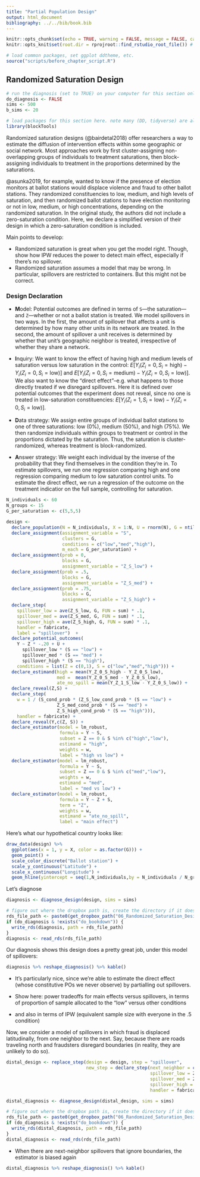 ```yaml
---
title: "Partial Population Design"
output: html_document
bibliography: ../../bib/book.bib 
---
```


<!-- note do_bookdown is set in index.rmd, so we know if you're running just this .Rmd or compiling the book-->
```r
knitr::opts_chunk$set(echo = TRUE, warning = FALSE, message = FALSE, cache = FALSE)
knitr::opts_knit$set(root.dir = rprojroot::find_rstudio_root_file()) # files are all relative to RStudio project home
```

```r
# load common packages, set ggplot ddtheme, etc.
source("scripts/before_chapter_script.R")
```

<!-- start post here, do not edit above -->

## Randomized Saturation Design

<!-- make sure to rename the section title below -->

```r
# run the diagnosis (set to TRUE) on your computer for this section only before pushing to Github. no diagnosis will ever take place on github.
do_diagnosis <- FALSE
sims <- 500
b_sims <- 20
```

```r
# load packages for this section here. note many (DD, tidyverse) are already available, see scripts/package-list.R
library(blockTools)
```


Randomized saturation designs (@bairdetal2018) offer researchers a way to estimate the diffusion of intervention effects within some geographic or social network. Most approaches work by first cluster-assigning non-overlapping groups of individuals to treatment saturations, then block-assigning individuals to treatment in the proportions determined by the saturations. 

@asunka2019, for example, wanted to know if the presence of election monitors at ballot stations would displace violence and fraud to other ballot stations. They randomized constituencies to low, medium, and high levels of saturation, and then randomized ballot stations to have election monitoring or not in low, medium, or high concentrations, depending on the randomized saturation. In the original study, the authors did not include a zero-saturation condition. Here, we declare a simplified version of their design in which a zero-saturation condition is included. 

Main points to develop:

- Randomized saturation is great when you get the model right. Though, show how IPW reduces the power to detect main effect, especially if there's no spillover.
- Randomized saturation assumes a model that may be wrong. In particular, spillovers are restricted to containers. But this might not be correct.

### Design Declaration

- **M**odel: 
Potential outcomes are defined in terms of `S`---the saturation---and `Z`---whether or not a ballot station is treated. We model spillovers in two ways. In the first, the amount of spillover that affects a unit is determined by how many other units in its network are treated. In the second, the amount of spillover a unit receives is determined by whether that unit's geographic neighbor is treated, irrespective of whether they share a network.

- **I**nquiry: 
We want to know the effect of having high and medium levels of saturation versus low saturation in the control: $E[Y_i(Z_i = 0, S_i = \text{high})-Y_i(Z_i = 0, S_i = \text{low})]$ and $E[Y_i(Z_i = 0, S_i = \text{medium})-Y_i(Z_i = 0, S_i = \text{low})]$. We also want to know the "direct effect"--e.g. what happens to those directly treated if we disregard spillovers. Here it is defined over potential outcomes that the experiment does not reveal, since no one is treated in low-saturation constituencies: $E[Y_i(Z_i = 1, S_i = \text{low})-Y_i(Z_i = 0, S_i = \text{low})]$.  

- **D**ata strategy: We assign entire groups of individual ballot stations to one of three saturations: low (0%), medium (50%), and high (75%). We then randomize individuals within groups to treatment or control in the proportions dictated by the saturation. Thus, the saturation is cluster-randomized, whereas treatment is block-randomized.

- **A**nswer strategy: We weight each individual by the inverse of the probability that they find themselves in the condition they're in. To estimate spillovers, we run one regression comparing high and one regression comparing medium to low saturation control units. To estimate the direct effect, we run a regression of the outcome on the treatment indicatior on the full sample, controlling for saturation.


```r
N_individuals <- 60
N_groups <- 15
G_per_saturation <- c(5,5,5)

design <- 
  declare_population(N = N_individuals, X = 1:N, U = rnorm(N), G = ntile(X, N_groups)) + 
  declare_assignment(assignment_variable = "S", 
                     clusters = G, 
                     conditions = c("low","med","high"),
                     m_each = G_per_saturation) +
  declare_assignment(prob = 0,
                     blocks = G,
                     assignment_variable = "Z_S_low") +
  declare_assignment(prob = .5,
                     blocks = G,
                     assignment_variable = "Z_S_med") +
  declare_assignment(prob = .75,
                     blocks = G,
                     assignment_variable = "Z_S_high") +
  declare_step(
    spillover_low = ave(Z_S_low, G, FUN = sum) * .1,
    spillover_med = ave(Z_S_med, G, FUN = sum) * .1,
    spillover_high = ave(Z_S_high, G, FUN = sum) * .1,
    handler = fabricate,
    label = "spillover")  +
  declare_potential_outcomes(
    Y ~ Z * -.20 + U + 
      spillover_low * (S == "low") + 
      spillover_med * (S == "med") + 
      spillover_high * (S == "high"),
    conditions = list(Z = c(0,1), S = c("low","med","high"))) +
  declare_estimand(high = mean(Y_Z_0_S_high - Y_Z_0_S_low),
                   med =  mean(Y_Z_0_S_med - Y_Z_0_S_low), 
                   ate_no_spill = mean(Y_Z_1_S_low - Y_Z_0_S_low)) +
  declare_reveal(Z,S) +
  declare_step(
    w = 1 / (S_cond_prob * (Z_S_low_cond_prob * (S == "low") + 
                   Z_S_med_cond_prob * (S == "med") + 
                   Z_S_high_cond_prob * (S == "high"))),
    handler = fabricate) +
  declare_reveal(Y,c(Z, S)) +
  declare_estimator(model = lm_robust, 
                    formula = Y ~ S,
                    subset = Z == 0 & S %in% c("high","low"), 
                    estimand = "high",
                    weights = w,
                    label = "high vs low") +
  declare_estimator(model = lm_robust, 
                    formula = Y ~ S,
                    subset = Z == 0 & S %in% c("med","low"), 
                    weights = w,
                    estimand = "med",
                    label = "med vs low") +
  declare_estimator(model = lm_robust, 
                    formula = Y ~ Z + S,
                    term = "Z", 
                    weights = w,
                    estimand = "ate_no_spill",
                    label = "main effect")
```

Here's what our hypothetical country looks like:

```r
draw_data(design) %>% 
  ggplot(aes(x = 1, y = X, color = as.factor(G))) +
  geom_point() +
  scale_color_discrete("Ballot station") +
  scale_y_continuous("Latitude") +
  scale_x_continuous("Longitude") +
  geom_hline(yintercept = seq(1,N_individuals,by = N_individuals / N_groups) - .5)
```

Let's diagnose

```r
diagnosis <- diagnose_design(design, sims = sims)
```


```r
# figure out where the dropbox path is, create the directory if it doesn't exist, and name the RDS file
rds_file_path <- paste0(get_dropbox_path("06_Randomized_Saturation_Designs"), "/diagnosis.RDS")
if (do_diagnosis & !exists("do_bookdown")) {
  write_rds(diagnosis, path = rds_file_path)
}
diagnosis <- read_rds(rds_file_path)
```

Our diagnosis shows this design does a pretty great job, under this model of spillovers:

```r
diagnosis %>% reshape_diagnosis() %>% kable()
```

- It's particularly nice, since we're able to estimate the direct effect (whose constitutive POs we never observe) by partialling out spillovers.

- Show here: power tradeoffs for main effects versus spillovers, in terms of 
  proportion of sample allocated to the "low" versus other conditions

- and also in terms of IPW (equivalent sample size with everyone in the .5 condition)


Now, we consider a model of spillovers in which fraud is displaced latitudinally, 
from one neighbor to the next. Say, because there are roads traveling north and 
fraudsters disregard boundaries (in reality, they are unlikely to do so).

```r
distal_design <- replace_step(design = design, step = "spillover",
                              new_step = declare_step(next_neighbor = c(N,1:(N-1)),
                                                      spillover_low = Z_S_low[next_neighbor],
                                                      spillover_med = Z_S_med[next_neighbor],
                                                      spillover_high = Z_S_high[next_neighbor],
                                                      handler = fabricate) )
```


```r
distal_diagnosis <- diagnose_design(distal_design, sims = sims)
```


```r
# figure out where the dropbox path is, create the directory if it doesn't exist, and name the RDS file
rds_file_path <- paste0(get_dropbox_path("06_Randomized_Saturation_Designs"), "/distal_diagnosis.RDS")
if (do_diagnosis & !exists("do_bookdown")) {
  write_rds(distal_diagnosis, path = rds_file_path)
}
distal_diagnosis <- read_rds(rds_file_path)
```

- When there are next-neighbor spillovers that ignore boundaries, the estimator is biased again

```r
distal_diagnosis %>% reshape_diagnosis() %>% kable()
```






